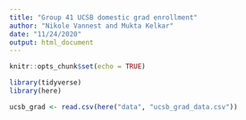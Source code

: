 ```yaml
---
title: "Group 41 UCSB domestic grad enrollment"
author: "Nikole Vannest and Mukta Kelkar"
date: "11/24/2020"
output: html_document
---
```


```r
knitr::opts_chunk$set(echo = TRUE)

library(tidyverse)
library(here)
```

```r
ucsb_grad <- read.csv(here("data", "ucsb_grad_data.csv"))
```

